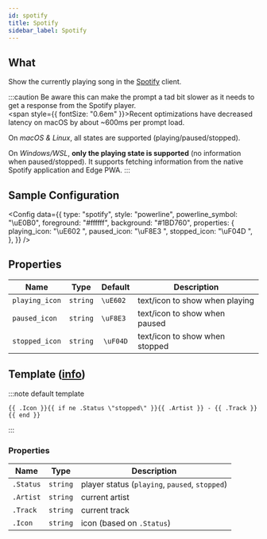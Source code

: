 ```yaml
---
id: spotify
title: Spotify
sidebar_label: Spotify
---
```


## What

Show the currently playing song in the [Spotify][spotify] client.

:::caution
Be aware this can make the prompt a tad bit slower as it needs to get a response from the Spotify player.<br />
<span style={{ fontSize: "0.6em" }}>Recent optimizations have decreased latency on macOS by about ~600ms per prompt load.</span>

On _macOS & Linux_, all states are supported (playing/paused/stopped).

On _Windows/WSL_, **only the playing state is supported** (no information when paused/stopped). It supports
fetching information from the native Spotify application and Edge PWA.
:::

## Sample Configuration


<Config
  data={{
    type: "spotify",
    style: "powerline",
    powerline_symbol: "\uE0B0",
    foreground: "#ffffff",
    background: "#1BD760",
    properties: {
      playing_icon: "\uE602 ",
      paused_icon: "\uF8E3 ",
      stopped_icon: "\uF04D ",
    },
  }}
/>

## Properties

| Name           |   Type   |  Default  | Description                    |
| -------------- | :------: | :-------: | ------------------------------ |
| `playing_icon` | `string` | `\uE602 ` | text/icon to show when playing |
| `paused_icon`  | `string` | `\uF8E3 ` | text/icon to show when paused  |
| `stopped_icon` | `string` | `\uF04D`  | text/icon to show when stopped |

## Template ([info][templates])

:::note default template

```template
{{ .Icon }}{{ if ne .Status \"stopped\" }}{{ .Artist }} - {{ .Track }}{{ end }}
```

:::

### Properties

| Name      | Type     | Description                                    |
| --------- | -------- | ---------------------------------------------- |
| `.Status` | `string` | player status (`playing`, `paused`, `stopped`) |
| `.Artist` | `string` | current artist                                 |
| `.Track`  | `string` | current track                                  |
| `.Icon`   | `string` | icon (based on `.Status`)                      |

[templates]: /docs/configuration/templates
[spotify]: https://www.spotify.com
